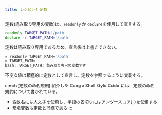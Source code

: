 ```yaml
---
title: レシピ1-4 定数
---
```


定数(読み取り専用の変数)は、`readonly` か `declare`を使用して宣言する。

```bash
readonly TARGET_PATH='/path'
declare -r TARGET_PATH='/path'
```

定数は読み取り専用であるため、宣言後は上書きできない。

```bash
» readonly TARGET_PATH='/path'
» TARGET_PATH=
bash: TARGET_PATH: 読み取り専用の変数です
```

不変な値は積極的に定数として宣言し、定数を参照するように実装する。

:::note[定数の命名規則]
紹介した Google Shell Style Guide には、定数の命名規約について書かれている。

- 変数名には大文字を使用し、単語の区切りにはアンダースコア(`_`)を使用する
- 環境変数も定数と同様である
:::
